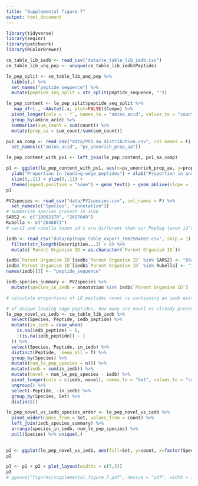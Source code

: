 ```yaml
---
title: "Supplemental figure 7"
output: html_document
---
```


```r
library(tidyverse)
library(seqinr)
library(patchwork)
library(RColorBrewer)
```

```r
ce_table_lib_iedb <- read_csv("data/ce_table_lib_iedb.csv")
ce_table_lib_unq_pep <- unique(ce_table_lib_iedb$Peptide)
```

```r
le_pep_split <- ce_table_lib_unq_pep %>%
  tibble(.) %>%
  set_names("peptide_sequence") %>%
  mutate(peptide_seq_split = str_split(peptide_sequence, "")) 

le_pep_content <- le_pep_split$peptide_seq_split %>%
   map_dfr(., ~AAstat(.x, plot=FALSE)$Compo) %>%
  pivot_longer(cols = -`*`, names_to = "amino_acid", values_to = "count") %>%
  group_by(amino_acid) %>%
  summarise(sum_count = sum(count)) %>%
  mutate(prop_aa = sum_count/sum(sum_count))

pv1_aa_comp <- read_csv("data/PV1_aa_distribution.csv", col_names = F) %>%
  set_names(c("amino_acid", "pv_unenrich_prop_aa"))

le_pep_content_with_pv1 <- left_join(le_pep_content, pv1_aa_comp)

p1 <- ggplot(le_pep_content_with_pv1, aes(x=pv_unenrich_prop_aa, y=prop_aa, label=amino_acid)) +
  ylab("Proportion in leading-edge peptides") + xlab("Proportion in unselected virome library") + theme_bw() +
  xlim(0,.11) + ylim(0,.11) +
  theme(legend.position = "none") + geom_text() + geom_abline(slope = 1, intercept = 0, linetype="dashed")
p1

```

```r
PV2species <- read_csv("data/PV2species.csv", col_names = F) %>%
  set_names(c("Species", "annotation"))
# summarize species present in IEDB
SARS2 <- c("10002370", "2697049")
Rubella <- c("2846071")
# sars2 and rubella taxon id's are different than our PepSeq taxon id's, so need to repair those. 

iedb <- read_csv("data/epitope_table_export_1662584662.csv", skip = 1) %>%
  filter(str_length(Description...3) > 8) %>%
  mutate(`Parent Organism ID`= as.character(`Parent Organism ID`))

iedb$`Parent Organism ID`[iedb$`Parent Organism ID` %in% SARS2] <- "694009"
iedb$`Parent Organism ID`[iedb$`Parent Organism ID` %in% Rubella] <- "11041"
names(iedb)[3] <- "peptide_sequence"

iedb_species_summary <- PV2species %>%
  mutate(species_in_iedb = annotation %in% iedb$`Parent Organism ID`)
```

```r
# calculate proportions of LE peptides novel vs containing an iedb epitope (9mer or greater)

# of unique leading edge peptides, how many are novel vs already present in iedb?
le_pep_novel_vs_iedb <- ce_table_lib_iedb %>%
  select(Species, Peptide, iedb_peptide) %>%
  mutate(in_iedb = case_when(
    is.na(iedb_peptide) ~ 0,
    !(is.na(iedb_peptide)) ~ 1
  )) %>%
  select(Species, Peptide, in_iedb) %>% 
  distinct(Peptide, .keep_all = T) %>%
  group_by(Species) %>%
  mutate(num_le_pep_species = n()) %>%
  mutate(iedb = sum(in_iedb)) %>%
  mutate(novel = num_le_pep_species - iedb) %>%
  pivot_longer(cols = c(iedb, novel), names_to = "Set", values_to = "count") %>%
  ungroup() %>%
  select(-Peptide, -in_iedb) %>%
  group_by(Species, Set) %>%
  distinct() 

le_pep_novel_vs_iedb_species_order <- le_pep_novel_vs_iedb %>%
  pivot_wider(names_from = Set, values_from = count) %>%
  left_join(iedb_species_summary) %>%
  arrange(species_in_iedb, num_le_pep_species) %>%
  pull(Species) %>% unique(.)

  
p2 <- ggplot(le_pep_novel_vs_iedb, aes(fill=Set, y=count, x=factor(Species, levels=le_pep_novel_vs_iedb_species_order))) + geom_bar(position="stack", stat="identity") + coord_flip() + scale_fill_brewer(palette = "Set1") + ylab("# of leading-edge peptides") + theme_bw() + xlab("Species") + theme(legend.position = "bottom")
p2
```


```r
p3 <- p1 + p2 + plot_layout(widths = c(7,5))
p3
# ggsave("figures/supplemental_figure_7.pdf", device = "pdf", width = 12, height = 6)
```
